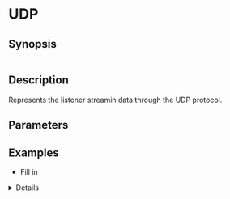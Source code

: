 
# UDP

## Synopsis

```ssml
```

## Description

Represents the listener streamin data through the UDP protocol.

## Parameters

<BasicConfig />

## Examples

* Fill in

<Details summary="Click to see">
```yaml
```
</Details>
